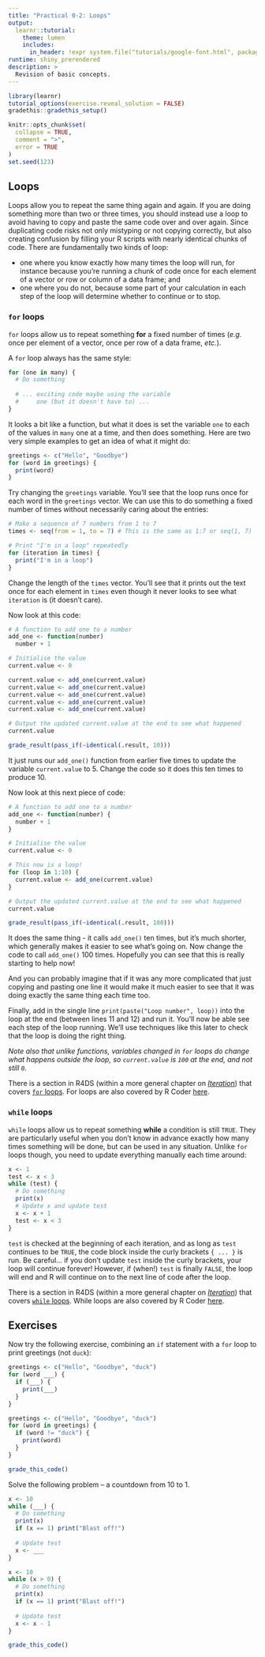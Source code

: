 ```yaml
---
title: "Practical 0-2: Loops"
output:
  learnr::tutorial:
    theme: lumen
    includes:
      in_header: !expr system.file("tutorials/google-font.html", package = "RPiR")
runtime: shiny_prerendered
description: >
  Revision of basic concepts.
---
```


```r
library(learnr)
tutorial_options(exercise.reveal_solution = FALSE)
gradethis::gradethis_setup()

knitr::opts_chunk$set(
  collapse = TRUE,
  comment = ">",
  error = TRUE
)
set.seed(123)
```

## Loops 

Loops allow you to repeat the same thing again and again. If you are doing
something more than two or three times, you should instead use a loop to
avoid having to copy and paste the same code over and over again.
Since duplicating code risks not only mistyping or not copying correctly, but
also creating confusion by filling your R scripts with nearly identical 
chunks of code. There are fundamentally two kinds of loop:

- one where you know exactly how many times the loop will run, for instance 
  because you're running a chunk of code once for each element of a vector or
  row or column of a data frame; and
- one where you do not, because some part of your calculation in each step of
  the loop will determine whether to continue or to stop.

### `for` loops

`for` loops allow us to repeat something **for** a fixed number of times (*e.g.*
once per element of a vector, once per row of a data frame, *etc.*). 

A `for` loop always has the same style:

```r
for (one in many) {
  # Do something
  
  # ... exciting code maybe using the variable
  #     one (but it doesn't have to) ...
}
```

It looks a bit like a function, but what it does is set the variable `one` to
each of the values in `many` one at a time, and then does something. Here are two
very simple examples to get an idea of what it might do:

```r
greetings <- c("Hello", "Goodbye")
for (word in greetings) {
  print(word)
}
```

Try changing the `greetings` variable. You'll see that the loop runs once for each
word in the `greetings` vector. We can use this to do something a fixed number of
times without necessarily caring about the entries:

```r
# Make a sequence of 7 numbers from 1 to 7
times <- seq(from = 1, to = 7) # This is the same as 1:7 or seq(1, 7)

# Print "I'm in a loop" repeatedly
for (iteration in times) {
  print("I'm in a loop")
}
```

Change the length of the `times` vector. You'll see that it prints out the
text once for each element in `times` even though it never looks to see what
`iteration` is (it doesn't care).

Now look at this code:

```r
# A function to add one to a number
add_one <- function(number)
  number + 1

# Initialise the value
current.value <- 0

current.value <- add_one(current.value)
current.value <- add_one(current.value)
current.value <- add_one(current.value)
current.value <- add_one(current.value)
current.value <- add_one(current.value)

# Output the updated current.value at the end to see what happened
current.value
```

```r
grade_result(pass_if(~identical(.result, 10)))
```

It just runs our `add_one()` function from earlier five times to update the
variable `current.value` to 5. Change the code so it does this ten times to
produce 10.

Now look at this next piece of code:

```r
# A function to add one to a number
add_one <- function(number) {
  number + 1
}

# Initialise the value
current.value <- 0

# This now is a loop!
for (loop in 1:10) {
  current.value <- add_one(current.value)
}

# Output the updated current.value at the end to see what happened
current.value
```

```r
grade_result(pass_if(~identical(.result, 100)))
```

It does the same thing - it calls `add_one()` ten times, but it's much shorter,
which generally makes it easier to see what's going on. Now change the code
to call `add_one()` 100 times. Hopefully you can see that this is really
starting to help now!

And you can probably imagine that if it was any more complicated that just
copying and pasting one line it would make it much easier to see that it was
doing exactly the same thing each time too.

Finally, add in the single line `print(paste("Loop number", loop))` into the
loop at the end (between lines 11 and 12) and run it. You'll now be able see
each step of the loop running. We'll use techniques like this later to check
that the loop is doing the right thing.

*Note also that unlike functions, variables changed in `for` loops do change
what happens outside the loop, so `current.value` is `100` at the end, and not
still `0`.*

There is a section in R4DS (within a more general chapter on
[*Iteration*][R4DS-iteration]) that covers [`for` loops][for-R4DS]. For loops
are also covered by R Coder [here][for-rcoder].

### `while` loops

`while` loops allow us to repeat something **while** a condition is still `TRUE`.
They are particularly useful when you don't know in advance exactly how many
times something will be done, but can be used in any situation. Unlike `for`
loops though, you need to update everything manually each time around:

```r
x <- 1
test <- x < 3 
while (test) {
  # Do something
  print(x)
  # Update x and update test
  x <- x + 1
  test <- x < 3 
}
```

`test` is checked at the beginning of each iteration, and as long as `test` 
continues to be
`TRUE`, the code block inside the curly brackets `{ ... }` is run. Be careful...
if you don't update `test` inside the curly brackets, your loop will continue 
forever! However, if (when!) `test` is finally `FALSE`, the loop will end and R
will continue on to the next line of code after the loop.


There is a
section in R4DS (within a more general chapter on [*Iteration*][R4DS-iteration])
that covers [`while` loops][while-R4DS]. While loops are also covered by R Coder
[here][while-rcoder].

[R4DS-iteration]: https://r4ds.had.co.nz/iteration.html
[for-R4DS]: https://r4ds.had.co.nz/iteration.html#for-loops
[while-R4DS]: https://r4ds.had.co.nz/iteration.html#unknown-sequence-length
[for-rcoder]: https://r-coder.com/for-loop-r
[while-rcoder]: https://r-coder.com/while-loop-r

## Exercises

Now try the following exercise, combining an `if` statement with a `for` loop to
print greetings (not `duck`):

```r
greetings <- c("Hello", "Goodbye", "duck")
for (word ___) {
  if (___) {
    print(___)
  } 
}
```

```r
greetings <- c("Hello", "Goodbye", "duck")
for (word in greetings) {
  if (word != "duck") {
    print(word)
  } 
}
```

```r
grade_this_code()
```

Solve the following problem -- a countdown from 10 to 1. 

```r
x <- 10
while (___) {
  # Do something
  print(x)
  if (x == 1) print("Blast off!")
  
  # Update test
  x <- ___
}
```

```r
x <- 10
while (x > 0) {
  # Do something
  print(x)
  if (x == 1) print("Blast off!")
  
  # Update test
  x <- x - 1
}
```

```r
grade_this_code()
```
